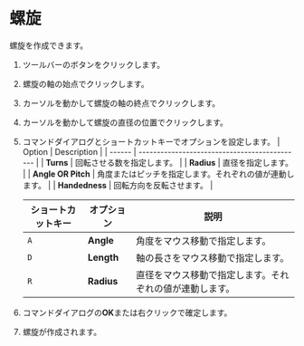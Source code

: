 
# 螺旋

螺旋を作成できます。

<KinouGaiyou shortcut='' command='Spiral' button='ツールバー' />

1. ツールバーのボタンをクリックします。
2. 螺旋の軸の始点でクリックします。
3. カーソルを動かして螺旋の軸の終点でクリックします。
4. カーソルを動かして螺旋の直径の位置でクリックします。
5. コマンドダイアログとショートカットキーでオプションを設定します。
   | Option | Description                                   |
   | ------ | --------------------------------------------- |
   | **Turns**   | 回転させる数を指定します。       |
   | **Radius**  | 直径を指定します。               |
   | **Angle OR Pitch** | 角度またはピッチを指定します。それぞれの値が連動します。 |
   | **Handedness** | 回転方向を反転させます。 |

   | ショートカットキー | オプション | 説明                                   |
   | ------------ | ------ | --------------------------------------------- |
   | `A`          | **Angle** | 角度をマウス移動で指定します。       |
   | `D`          | **Length** | 軸の長さをマウス移動で指定します。               |
   | `R`          | **Radius** | 直径をマウス移動で指定します。それぞれの値が連動します。 |
6. コマンドダイアログの**OK**または右クリックで確定します。
7. 螺旋が作成されます。

